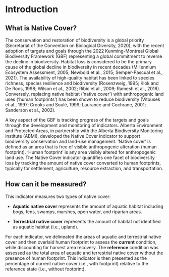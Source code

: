 # Introduction

## What is Native Cover?

The conservation and restoration of biodiversity is a global priority (Secretariat of the Convention on Biological Diversity, 2020), with the recent adoption of targets and goals through the 2022 Kunming-Montreal Global Biodiversity Framework (GBF) representing a global commitment to reverse the decline in biodiversity. Habitat loss is considered to be the primary cause of the global decline in biodiversity in recent decades (Millennium Ecosystem Assessment, 2005; Newbold et al., 2015; Semper-Pascual et al., 2021). The availability of high-quality habitat has been linked to species richness, species resilience and biodiversity (Rosenzweig, 1995; Klok and De Roos, 1998;
Wilson et al., 2002; Ribic et al., 2009; Ramesh et al., 2016). Conversely, replacing native habitat (‘native cover’) with anthropogenic land uses (‘human footprints’) has been shown to reduce biodiversity (Vitousek et al., 1997; Crooks and Soulé, 1999; Laurance and Cochrane, 2001; Sanderson et al., 2002). 

A key aspect of the GBF is tracking progress of the targets and goals through the development and monitoring of indicators. Alberta Environment and Protected Areas, in partnership with the Alberta Biodiversity Monitoring Institute (ABMI), developed the Native Cover indicator to support biodiversity conservation and land-use management. ‘Native cover’ is defined as an area that is free of visible anthropogenic alteration (human footprint). ‘Human footprint’ is any area visibly altered for anthropogenic land use. The Native Cover indicator quantifies one facet of biodiversity loss by tracking the amount of native cover converted to human footprints, typically for settlement, agriculture, resource extraction, and transportation.

## How can it be measured?

This indicator measures two types of native cover:

- **Aquatic native cover** represents the amount of aquatic habitat including bogs, fens, swamps, marshes, open water, and riparian areas.

- **Terrestrial native cover** represents the amount of habitat not identified as aquatic habitat (i.e., upland).

For each indicator, we delineated the areas of aquatic and terrestrial native cover and then overlaid human footprint to assess the **current** condition, while discounting for harvest area recovery. The **reference** condition was assessed as the total area of aquatic and terrestrial native cover without the presence of human footprint. This indicator is then presented as the percentage of current native cover (i.e., with footprint) relative to the reference state (i.e., without footprint).